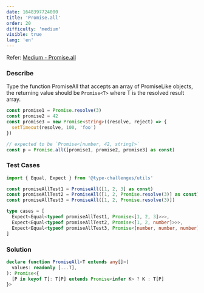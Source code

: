 ```yaml
---
date: 1648397724000
title: 'Promise.all'
order: 20
difficulty: 'medium'
visible: true
lang: 'en'
---
```


Refer: [Medium - Promise.all](https://github.com/type-challenges/type-challenges/blob/main/questions/00020-medium-promise-all/README.md)

### Describe

Type the function PromiseAll that accepts an array of PromiseLike objects, the returning value should be `Promise<T>` where T is the resolved result array.

```typescript
const promise1 = Promise.resolve(3)
const promise2 = 42
const promise3 = new Promise<string>((resolve, reject) => {
  setTimeout(resolve, 100, 'foo')
})

// expected to be `Promise<[number, 42, string]>`
const p = Promise.all([promise1, promise2, promise3] as const)
```

### Test Cases

```typescript
import { Equal, Expect } from '@type-challenges/utils'

const promiseAllTest1 = PromiseAll([1, 2, 3] as const)
const promiseAllTest2 = PromiseAll([1, 2, Promise.resolve(3)] as const)
const promiseAllTest3 = PromiseAll([1, 2, Promise.resolve(3)])

type cases = [
  Expect<Equal<typeof promiseAllTest1, Promise<[1, 2, 3]>>>,
  Expect<Equal<typeof promiseAllTest2, Promise<[1, 2, number]>>>,
  Expect<Equal<typeof promiseAllTest3, Promise<[number, number, number]>>>,
]
```

### Solution

```typescript
declare function PromiseAll<T extends any[]>(
  values: readonly [...T],
): Promise<{
  [P in keyof T]: T[P] extends Promise<infer K> ? K : T[P]
}>
```
